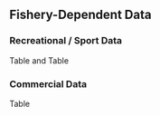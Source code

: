 ## Fishery-Dependent Data

### Recreational / Sport Data

Table \ref{tab:allcatches} and Table \ref{tab:nums-mt}


### Commercial Data

Table \ref{tab:allcatches}